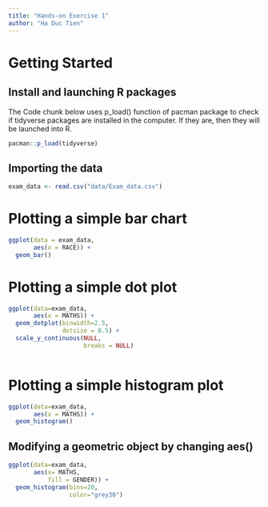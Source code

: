 ```yaml
---
title: "Hands-on Exercise 1"
author: "Ha Duc Tien"
---
```


# Getting Started

## Install and launching R packages

The Code chunk below uses p_load() function of pacman package to check if tidyverse packages are installed in the computer. If they are, then they will be launched into R.

```r
pacman::p_load(tidyverse)
```

## Importing the data

```r
exam_data <- read.csv("data/Exam_data.csv")
```

# Plotting a simple bar chart

```r
ggplot(data = exam_data,
       aes(x = RACE)) +
  geom_bar()
```

# Plotting a simple dot plot
```r
ggplot(data=exam_data, 
       aes(x = MATHS)) + 
  geom_dotplot(binwidth=2.5,
               dotsize = 0.5) + 
  scale_y_continuous(NULL,
                     breaks = NULL)
                     
```

# Plotting a simple histogram plot

```r
ggplot(data=exam_data,
       aes(x = MATHS)) + 
  geom_histogram()       
```

## Modifying a geometric object by changing aes()

```r
ggplot(data=exam_data, 
       aes(x= MATHS, 
           fill = GENDER)) +
  geom_histogram(bins=20, 
                 color="grey30")
```